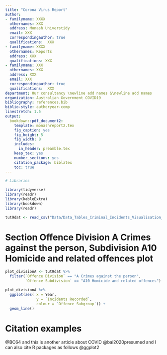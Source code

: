 ```yaml
---
title: "Corona Virus Report"
author:
- familyname: XXXX
  othernames: XXX
  address: Monash Universtidy
  email: XXX
  correspondingauthor: true
  qualifications:  XXX
- familyname: XXXX
  othernames: Reports
  address: XXX
  qualifications: XXX
- familyname: XXX
  othernames: XXX
  address: XXX
  email: XXX
  correspondingauthor: true
  qualifications:  XXX
department: Our consultancy \newline add names &\newline add names
organization: Australian Government COVID19
bibliography: references.bib
biblio-style: authoryear-comp
linestretch: 1.5
output:
  bookdown::pdf_document2:
    template: monashreport2.tex
    fig_caption: yes
    fig_height: 5
    fig_width: 8
    includes:
      in_header: preamble.tex
    keep_tex: yes
    number_sections: yes
    citation_package: biblatex
    toc: true
---
```


```r
# Libraries

library(tidyverse)
library(readr)
library(kableExtra)
library(bookdown)
library(readr)

```


```r
tut9dat <- read_csv("Data/Data_Tables_Criminal_Incidents_Visualisation_Year_Ending_December_2019.csv")
```


# Section Offence Division A Crimes against the person, Subdivision A10 Homicide and related offences plot  
```r
plot_divisionA <- tut9dat %>%
  filter(`Offence Division` == "A Crimes against the person", 
         `Offence Subdivision` == "A10 Homicide and related offences")
```

```r
plot_divisionA %>%
  ggplot(aes( x = Year,
              y = `Incidents Recorded`, 
              colour = `Offence Subgroup`)) +
  geom_line()
```


# Citation examples


 @BC64 and this is another article about COVID @bai2020presumed and I can also cite R packages as follows @ggplot2






